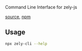 Command Line Interface for zely-js

[source](https://github.com/zely-js/zely/tree/zely4/packages/zely-js-cli), [npm](https://www.npmjs.com/package/zely-cli)

## Usage

```bash
npx zely-cli --help
```
